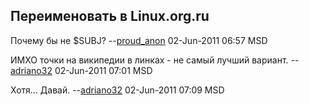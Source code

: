 ==Переименовать в Linux.org.ru==
Почему бы не $SUBJ? --[[User:proud_anon|proud_anon]] 02-Jun-2011 06:57 MSD

ИМХО точки на википедии в линках - не самый лучший вариант. --[[User:adriano32|adriano32]] 02-Jun-2011 07:01 MSD

Хотя... Давай. --[[User:adriano32|adriano32]] 02-Jun-2011 07:09 MSD